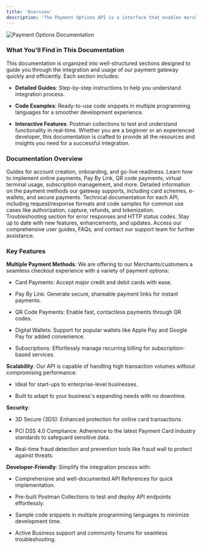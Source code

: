 ```yaml
---
title: 'Overview'
description: 'The Payment Options API is a interface that enables merchants, developers, and payment service providers to integrate and manage various payment methods into their platforms seamlessly. It is typically used in e-commerce and digital services to enhance user experiences by providing multiple payment options.'
---
```


![Payment Options Documentation](/images/hero-light.svg)

### What You'll Find in This Documentation

This documentation is organized into well-structured sections designed to guide you through the integration and usage of our payment gateway quickly and efficiently.
Each section includes:

* **Detailed Guides**: Step-by-step instructions to help you understand integration process.

* **Code Examples**: Ready-to-use code snippets in multiple programming languages for a smoother development experience.

* **Interactive Features**: Postman collections to test and understand functionality in real-time.
  Whether you are a beginner or an experienced developer, this documentation is crafted to provide all the resources and insights you need for a successful integration.

### Documentation Overview

<CardGroup>
  <Card title="Get Started" icon="rocket" href="./introduction">
    Guides for account creation, onboarding, and go-live readiness.
  </Card>

  <Card title="Payments" icon="credit-card" href="./payments/paymentintro">
    Learn how to implement online payments, Pay By Link, QR code payments, virtual terminal usage, subscription management, and more.
  </Card>

  <Card title="Payment Methods" icon="wallet" href="./paymentmethods/cardschemes">
    Detailed information on the payment methods our gateway supports, including card schemes, e-wallets, and secure payments.
  </Card>

  <Card title="API References" icon="code" href="/api-reference/en/introduction">
    Technical documentation for each API, including request/response formats and code samples for common use cases like authorization, capture, refunds, and tokenization.
  </Card>

  <Card title="Error Codes" icon="triangle-exclamation" href="/api-reference/en/error-and-reponse/httpresponse">
    Troubleshooting section for error responses and HTTP status codes.
  </Card>

  <Card title="Change Logs" icon="list-check" href="/logs/revisions">
    Stay up to date with new features, enhancements, and updates.
  </Card>

  <Card title="Support" icon="life-ring" href="/support/merchantguide">
    Access our comprehensive user guides, FAQs, and contact our support team for further assistance.
  </Card>
</CardGroup>

### Key Features

**Multiple Payment Methods**:
We are offering to our Merchants/customers a seamless checkout experience with a variety of payment options:

* Card Payments: Accept major credit and debit cards with ease.

* Pay By Link: Generate secure, shareable payment links for instant payments.

* QR Code Payments: Enable fast, contactless payments through QR codes.

* Digital Wallets: Support for popular wallets like Apple Pay and Google Pay for added convenience.

* Subscriptions: Effortlessly manage recurring billing for subscription-based services.

**Scalability**:
Our API is capable of handling high transaction volumes without compromising performance:

* Ideal for start-ups to enterprise-level businesses.

* Built to adapt to your business's expanding needs with no downtime.

**Security**:

* 3D Secure (3DS): Enhanced protection for online card transactions.

* PCI DSS 4.0 Compliance: Adherence to the latest Payment Card Industry standards to safeguard sensitive data.

* Real-time fraud detection and prevention tools like fraud wall to protect against threats.

**Developer-Friendly**:
Simplify the integration process with:

* Comprehensive and well-documented API References for quick implementation.

* Pre-built Postman Collections to test and deploy API endpoints effortlessly.

* Sample code snippets in multiple programming languages to minimize development time.

* Active Business support and community forums for seamless troubleshooting.
